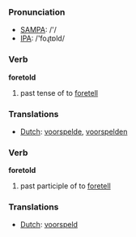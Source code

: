 === Pronunciation ===
*[[w:SAMPA|SAMPA]]: /'/
*[[w:IPA|IPA]]: /'foɻtɒld/

=== Verb ===

'''foretold'''

# past tense of to [[foretell]]

=== Translations ===
*[[Dutch]]: [[voorspelde]], [[voorspelden]]

=== Verb ===

'''foretold'''

# past participle of to [[foretell]]

=== Translations ===
*[[Dutch]]: [[voorspeld]]